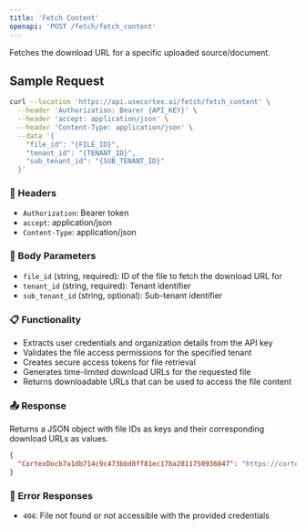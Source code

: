 ```yaml
---
title: 'Fetch Content'
openapi: 'POST /fetch/fetch_content'
---
```


Fetches the download URL for a specific uploaded source/document.

## Sample Request

```bash
curl --location 'https://api.usecortex.ai/fetch/fetch_content' \
  --header 'Authorization: Bearer {API_KEY}' \
  --header 'accept: application/json' \
  --header 'Content-Type: application/json' \
  --data '{
    "file_id": "{FILE_ID}",
    "tenant_id": "{TENANT_ID}",
    "sub_tenant_id": "{SUB_TENANT_ID}"
  }'
```

### 🔐 Headers
- `Authorization`: Bearer token
- `accept`: application/json
- `Content-Type`: application/json

### 🧾 Body Parameters
- `file_id` (string, required): ID of the file to fetch the download URL for
- `tenant_id` (string, required): Tenant identifier
- `sub_tenant_id` (string, optional): Sub-tenant identifier

### 📋 Functionality
- Extracts user credentials and organization details from the API key
- Validates the file access permissions for the specified tenant
- Creates secure access tokens for file retrieval
- Generates time-limited download URLs for the requested file
- Returns downloadable URLs that can be used to access the file content

### 📤 Response
Returns a JSON object with file IDs as keys and their corresponding download URLs as values.

```json
{
  "CortexDocb7a1db714c9c473bbd8ff81ec17ba2811750936047": "https://cortex-local-sources-prod.s3.amazonaws.com/ToayuCogoBdxZVoZQ1ft8ZoRzCO2/FindrMasterCollectionMemoriesPreprod/123/local_source/CortexDocb7a1db714c9c473bbd8ff81ec17ba2811750936047?..."
}
```

### 🚨 Error Responses
- `404`: File not found or not accessible with the provided credentials 